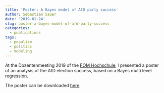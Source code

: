 ```yaml
---
title: 'Poster: A Bayes model of AfD party success'
author: Sebastian Sauer
date: '2019-01-24'
slug: poster-a-bayes-model-of-afd-party-success
categories:
  - publications
tags:
  - populism
  - politics
  - modeling
---
```



At the Dozentenmeeting 2019 of the [FOM Hochschule](https://www.fom.de/?gclid=Cj0KCQiA7IDiBRCLARIsABIPohgVPdpRUsnLrwKpQ2wFW4qGDxfh28p7Nj49N4V7goaAyvAoNmyO_xcaAkrHEALw_wcB), I presented a poster of an analysis of the AfD election success, based on a Bayes multi level regression.

The poster can be downloaded [here](https://data-se.netlify.com/download/afd-wahlerfolg.pdf).



